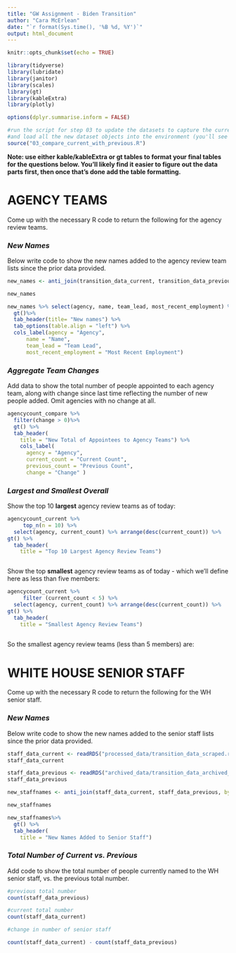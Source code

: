 ```yaml
---
title: "GW Assignment - Biden Transition"
author: "Cara McErlean"
date: "`r format(Sys.time(), '%B %d, %Y')`"
output: html_document
---
```


```r
knitr::opts_chunk$set(echo = TRUE)

library(tidyverse)
library(lubridate)
library(janitor)
library(scales)
library(gt)
library(kableExtra)
library(plotly)

options(dplyr.summarise.inform = FALSE)

#run the script for step 03 to update the datasets to capture the current live verions
#and load all the new dataset objects into the environment (you'll see them populate on the upper right window)
source("03_compare_current_with_previous.R")


```

**Note: use either kable/kableExtra or gt tables to format your final tables for the questions below. You'll likely find it easier to figure out the data parts first, then once that's done add the table formatting.**

# AGENCY TEAMS

Come up with the necessary R code to return the following for the agency review teams.

### *New Names*

Below write code to show the new names added to the agency review team lists since the prior data provided.  
  

```r

new_names <- anti_join(transition_data_current, transition_data_previous, by = "idstring")

new_names 

new_names %>% select(agency, name, team_lead, most_recent_employment) %>%
  gt()%>%
  tab_header(title= "New names") %>%
  tab_options(table.align = "left") %>%  
  cols_label(agency = "Agency",
      name = "Name",
      team_lead = "Team Lead",
      most_recent_employment = "Most Recent Employment")

```


### *Aggregate Team Changes*

Add data to show the total number of people appointed to each agency team, along with change since last time reflecting the number of new people added. Omit agencies with no change at all.  
  

```r

agencycount_compare %>%
  filter(change > 0)%>%
  gt() %>%
  tab_header(
    title = "New Total of Appointees to Agency Teams") %>%
    cols_label(
      agency = "Agency",
      current_count = "Current Count",
      previous_count = "Previous Count",
      change = "Change" )

```


### *Largest and Smallest Overall*

Show the top 10 **largest** agency review teams as of today:

```r

agencycount_current %>% 
     top_n(n = 10) %>%
  select(agency, current_count) %>% arrange(desc(current_count)) %>%
gt() %>%
  tab_header(
    title = "Top 10 Largest Agency Review Teams")



```

Show the top **smallest** agency review teams as of today - which we'll define here as less than five members:

```r



agencycount_current %>% 
     filter (current_count < 5) %>%
  select(agency, current_count) %>% arrange(desc(current_count)) %>%
gt() %>%
  tab_header(
    title = "Smallest Agency Review Teams")
 

```
So the smallest agency review teams (less than 5 members) are:



# WHITE HOUSE SENIOR STAFF

Come up with the necessary R code to return the following for the WH senior staff.

### *New Names*

Below write code to show the new names added to the senior staff lists since the prior data provided.  
  

```r

staff_data_current <- readRDS("processed_data/transition_data_scraped.rds")
staff_data_current

staff_data_previous <- readRDS("archived_data/transition_data_archived_2020_11_24t09_52.rds")
staff_data_previous

new_staffnames <- anti_join(staff_data_current, staff_data_previous, by = "idstring")

new_staffnames

new_staffnames%>%
  gt() %>%
  tab_header(
    title = "New Names Added to Senior Staff") 


```


### *Total Number of Current vs. Previous*

Add code to show the total number of people currently named to the WH senior staff, vs. the previous total number.  
  

```r


#previous total number
count(staff_data_previous)

#current total number
count(staff_data_current)

#change in number of senior staff

count(staff_data_current) - count(staff_data_previous)


```

